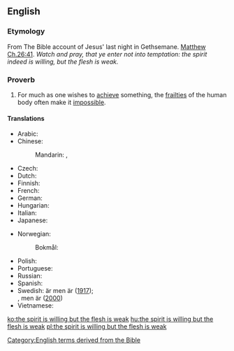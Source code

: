 ==English==

===Etymology===
From The Bible account of Jesus' last night in Gethsemane. [[s:Bible (King James)/Matthew#Chapter 26|Matthew Ch.26:41]]. ''Watch and pray, that ye enter not into temptation: the spirit indeed is willing, but the flesh is weak.''

===Proverb===
{{en-proverb|head=the [[spirit]] is [[willing]] but the [[flesh]] is [[weak]]}}

# For much as one wishes to [[achieve]] something, the [[frailty|frailties]] of the human body often make it [[impossible]].

====Translations====
{{trans-top|achieving something is made impossible by frailty}}
* Arabic: {{t|ar|الروح تواقَة ولكن الجسد ضعيف}}
* Chinese:
*: Mandarin: {{t|cmn|心有餘而力不足|sc=Hani}}, {{t+|cmn|心有余而力不足|tr=xīn yǒu yú ér lì bù zú|sc=Hani}}
* Czech: {{t-needed|cs}}
* Dutch: {{t|nl|de geest is gewillig, maar het vlees is zwak}}
* Finnish: {{t|fi|henki on altis, mutta liha on heikko}}
* French: {{t|fr|l'esprit est prompt, mais la chair est faible}}
* German: {{t+|de|der Geist ist willig, aber das Fleisch ist schwach}}
* Hungarian: {{t|hu|a lélek kész, de a test erőtlen}}
* Italian: {{t|it|lo spirito è pronto, ma la carne è stanca}}
* Japanese: {{t|ja|心熱けれど肉体は弱し|alt=心熱けれど肉体は弱し。|tr=kokoro atsu keredo nikutai wa yowashi}}
{{trans-mid}}
* Norwegian:
*: Bokmål: {{t|nb|ånden er villig men kjødet er svakt}}
* Polish: {{t|pl|dusza chętna, ale ciało słabe}}
* Portuguese: {{t|pt|o espírito está pronto, mas a carne é fraca}}
* Russian: {{t|ru|дух бодр, плоть же не́мощна}}
* Spanish: {{t|es|el espíritu está presto, mas la carne enferma}}
* Swedish: {{t+|sv|ande|alt=anden|c}} är {{t+|sv|villig}} men {{t+|sv|kött|alt=köttet|n}} är {{t+|sv|svag|alt=svagt}} ([http://runeberg.org/bibeln/40_26.html 1917]);<br>{{t+|sv|ande|alt=anden|c}} {{t+|sv|vill}}, men {{t+|sv|kropp|alt=kroppen|c}} är {{t+|sv|svag}} ([http://www.bibeln.se/las/2k/matt#q=Matt+26%3A41 2000])
* Vietnamese: {{t-needed|vi}}
{{trans-bottom}}

[[Category:English terms derived from the Bible]]

[[ko:the spirit is willing but the flesh is weak]]
[[hu:the spirit is willing but the flesh is weak]]
[[pl:the spirit is willing but the flesh is weak]]